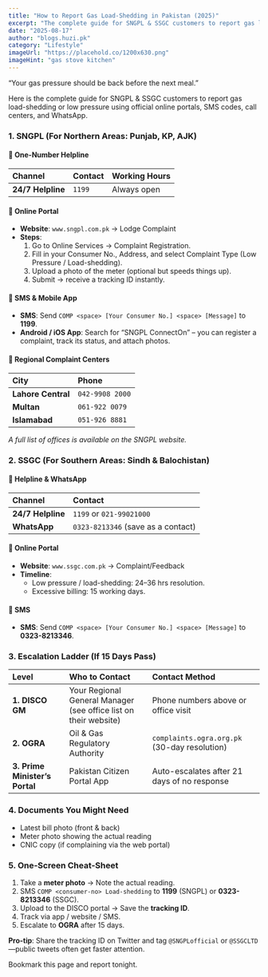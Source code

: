 ```yaml
---
title: "How to Report Gas Load-Shedding in Pakistan (2025)"
excerpt: "The complete guide for SNGPL & SSGC customers to report gas load-shedding or low pressure online, via SMS, call, and WhatsApp."
date: "2025-08-17"
author: "blogs.huzi.pk"
category: "Lifestyle"
imageUrl: "https://placehold.co/1200x630.png"
imageHint: "gas stove kitchen"
---
```


“Your gas pressure should be back before the next meal.”

Here is the complete guide for SNGPL & SSGC customers to report gas load-shedding or low pressure using official online portals, SMS codes, call centers, and WhatsApp.

### 1. SNGPL (For Northern Areas: Punjab, KP, AJK)

#### 🔹 One-Number Helpline

| Channel | Contact | Working Hours |
| :--- | :--- | :--- |
| **24/7 Helpline** | `1199` | Always open |

#### 🔹 Online Portal

*   **Website**: `www.sngpl.com.pk` → Lodge Complaint
*   **Steps**:
    1.  Go to Online Services → Complaint Registration.
    2.  Fill in your Consumer No., Address, and select Complaint Type (Low Pressure / Load-shedding).
    3.  Upload a photo of the meter (optional but speeds things up).
    4.  Submit → receive a tracking ID instantly.

#### 🔹 SMS & Mobile App

*   **SMS**: Send `COMP <space> [Your Consumer No.] <space> [Message]` to **1199**.
*   **Android / iOS App**: Search for “SNGPL ConnectOn” – you can register a complaint, track its status, and attach photos.

#### 🔹 Regional Complaint Centers

| City | Phone |
| :--- | :--- |
| **Lahore Central** | `042-9908 2000` |
| **Multan** | `061-922 0079` |
| **Islamabad** | `051-926 8881` |
*A full list of offices is available on the SNGPL website.*

### 2. SSGC (For Southern Areas: Sindh & Balochistan)

#### 🔹 Helpline & WhatsApp

| Channel | Contact |
| :--- | :--- |
| **24/7 Helpline** | `1199` or `021-99021000` |
| **WhatsApp** | `0323-8213346` (save as a contact) |

#### 🔹 Online Portal

*   **Website**: `www.ssgc.com.pk` → Complaint/Feedback
*   **Timeline**:
    *   Low pressure / load-shedding: 24–36 hrs resolution.
    *   Excessive billing: 15 working days.

#### 🔹 SMS

*   **SMS**: Send `COMP <space> [Your Consumer No.] <space> [Message]` to **0323-8213346**.

### 3. Escalation Ladder (If 15 Days Pass)

| Level | Who to Contact | Contact Method |
| :--- | :--- | :--- |
| **1. DISCO GM** | Your Regional General Manager (see office list on their website) | Phone numbers above or office visit |
| **2. OGRA** | Oil & Gas Regulatory Authority | `complaints.ogra.org.pk` (30-day resolution) |
| **3. Prime Minister’s Portal** | Pakistan Citizen Portal App | Auto-escalates after 21 days of no response |

### 4. Documents You Might Need

*   Latest bill photo (front & back)
*   Meter photo showing the actual reading
*   CNIC copy (if complaining via the web portal)

### 5. One-Screen Cheat-Sheet

1.  Take a **meter photo** → Note the actual reading.
2.  SMS `COMP <consumer-no> Load-shedding` to **1199** (SNGPL) or **0323-8213346** (SSGC).
3.  Upload to the DISCO portal → Save the **tracking ID**.
4.  Track via app / website / SMS.
5.  Escalate to **OGRA** after 15 days.

**Pro-tip**: Share the tracking ID on Twitter and tag `@SNGPLofficial` or `@SSGCLTD`—public tweets often get faster attention.

Bookmark this page and report tonight.
